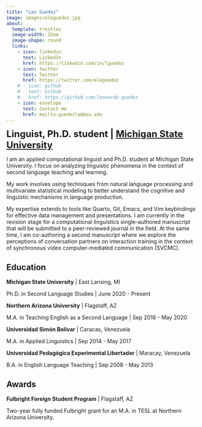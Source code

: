 ```yaml
---
title: "Leo Guédez"
image: images/eleguedez.jpg
about:
  template: trestles
  image-width: 15em
  image-shape: round
  links:
    - icon: linkedin
      text: LinkedIn
      href: https://linkedin.com/in/lguedez
    - icon: twitter
      text: Twitter
      href: https://twitter.com/eleguedez
    # - icon: github
    #   text: Github
    #   href: https://github.com/leonardo-guedez
    - icon: envelope
      text: Contact me
      href: mailto:guedezle@msu.edu
---
```


::: {.column-body}

<font size= "5"> **Linguist, Ph.D. student | [Michigan State University](https://sls.msu.edu/)** </font>

I am an applied computational linguist and Ph.D. student at Michigan State University. I focus on analyzing linguistic phenomena in the context of second language teaching and learning.  

My work involves using techniques from natural language processing and multivariate statistical modeling to better understand the cognitive and linguistic mechanisms in language production.

My expertise extends to tools like Quarto, Git, Emacs, and Vim keybindings for effective data management and presentations. I am currently in the revision stage for a computational linguistics single-authored manuscript that will be submitted to a peer-reviewed journal in the field. At the same time, I am co-authoring a second manuscript where we explore the perceptions of conversation partners on interaction training in the context of synchronous video computer-mediated communication (SVCMC).

## Education

**Michigan State University** | East Lansing, MI

Ph.D. in Second Language Studies | June 2020 - Present

**Northern Arizona University** | Flagstaff, AZ

M.A. in Teaching English as a Second Language | Sep 2018 - May 2020

**Universidad Simón Bolívar** | Caracas, Venezuela

M.A. in Applied Linguistics | Sep 2014 - May 2017

**Universidad Pedagógica Experimental Libertador** | Maracay, Venezuela

B.A. in English Language Teaching | Sep 2008 - May 2013

## Awards

**Fulbright Foreign Student Program** | Flagstaff, AZ

Two-year fully funded Fulbright grant for an M.A. in TESL at Northern Arizona University.


:::





















